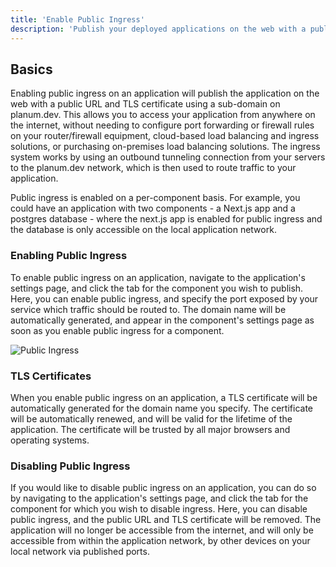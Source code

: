 ```yaml
---
title: 'Enable Public Ingress'
description: 'Publish your deployed applications on the web with a public URL and TLS certificate.'
---
```


## Basics
Enabling public ingress on an application will publish the application on the web with a public URL and TLS certificate using a sub-domain on planum.dev. This allows you to access your application from anywhere on the internet, without needing to configure port forwarding or firewall rules on your router/firewall equipment, cloud-based load balancing and ingress solutions, or purchasing on-premises load balancing solutions. The ingress system works by using an outbound tunneling connection from your servers to the planum.dev network, which is then used to route traffic to your application.

Public ingress is enabled on a per-component basis. For example, you could have an application with two components - a Next.js app and a postgres database - where the next.js app is enabled for public ingress and the database is only accessible on the local application network.

### Enabling Public Ingress

To enable public ingress on an application, navigate to the application's settings page, and click the tab for the component you wish to publish. Here, you can enable public ingress, and specify the port exposed by your service which traffic should be routed to. The domain name will be automatically generated, and appear in the component's settings page as soon as you enable public ingress for a component.

![Public Ingress](/images/public-ingress.gif)

### TLS Certificates

When you enable public ingress on an application, a TLS certificate will be automatically generated for the domain name you specify. The certificate will be automatically renewed, and will be valid for the lifetime of the application. The certificate will be trusted by all major browsers and operating systems.

### Disabling Public Ingress

If you would like to disable public ingress on an application, you can do so by navigating to the application's settings page, and click the tab for the component for which you wish to disable ingress. Here, you can disable public ingress, and the public URL and TLS certificate will be removed. The application will no longer be accessible from the internet, and will only be accessible from within the application network, by other devices on your local network via published ports.
